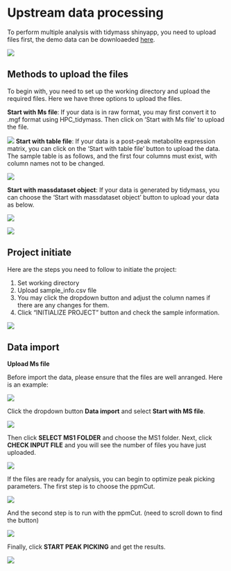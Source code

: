 # Upstream data processing

To perform multiple analysis with tidymass shinyapp, you need to upload files first, the demo data can be downloaeded [here](https://drive.google.com/file/d/10OmQjZApoqJcd163X5C67pij2yZGWHnF/view?usp=sharing).

![](figures/demo_data.png)

## Methods to upload the files

To begin with, you need to set up the working directory and upload the required files. Here we have three options to upload the files.

**Start with Ms file**: If your data is in raw format, you may first convert it to .mgf format using HPC_tidymass. Then click on ‘Start with Ms file’ to upload the file.

![](figures/MS_upload.png)
**Start with table file**: If your data is a post-peak metabolite expression matrix, you can click on the ‘Start with table file’ button to upload the data. The sample table is as follows, and the first four columns must exist, with column names not to be changed. 

![](figures/table_upload.png)

**Start with massdataset object**: If your data is generated by tidymass, you can choose the ‘Start with massdataset object’ button to upload your data as below.

![](figures/object_page.png)

![](figures/object_upload.png)

## Project initiate

Here are the steps you need to follow to initiate the project:

1. Set working directory
2. Upload sample_info.csv file
3. You may click the dropdown button and adjust the column names if there are any changes for them.
4. Click "INITIALIZE PROJECT" button and check the sample information.

![](figures/project_initiate.png)

## Data import

**Upload Ms file**

Before import the data, please ensure that the files are well anranged. Here is an example:

![](figures/MS1_files.png)

Click the dropdown button **Data import** and select **Start with MS file**.

![](figures/MS_start.png)


Then click **SELECT MS1 FOLDER** and choose the MS1 folder. Next, click **CHECK INPUT FILE** and you will see the number of files you have just uploaded.

![](figures/select_ms.png)

If the files are ready for analysis, you can begin to optimize peak picking parameters. The first step is to choose the ppmCut.

![](figures/optimization_part1.png)

And the second step is to run with the ppmCut. (need to scroll down to find the button)

![](figures/optimization_part2.png)

Finally, click **START PEAK PICKING** and get the results.

![](figures/peak_picking.png)












